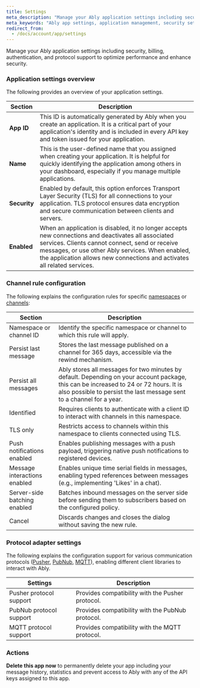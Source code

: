 ```yaml
---
title: Settings
meta_description: "Manage your Ably application settings including security, billing, authentication, and protocol support to optimize performance and enhance security."
meta_keywords: "Ably app settings, application management, security settings, two-factor authentication, billing management, protocol support, channel configuration, push notifications"
redirect_from:
  - /docs/account/app/settings
---
```


Manage your Ably application settings including security, billing, authentication, and protocol support to optimize performance and enhance security.

### Application settings overview

The following provides an overview of your application settings.

| Section | Description |
| ------ | ------------ |
| **App ID** | This ID is automatically generated by Ably when you create an application. It is a critical part of your application's identity and is included in every API key and token issued for your application. |
| **Name** | This is the user-defined name that you assigned when creating your application. It is helpful for quickly identifying the application among others in your dashboard, especially if you manage multiple applications. |
| **Security** | Enabled by default, this option enforces Transport Layer Security (TLS) for all connections to your application. TLS protocol ensures data encryption and secure communication between clients and servers. |
| **Enabled** | When an application is disabled, it no longer accepts new connections and deactivates all associated services. Clients cannot connect, send or receive messages, or use other Ably services. When enabled, the application allows new connections and activates all related services. |

### Channel rule configuration

The following explains the configuration rules for specific [namespaces](/docs/channels#namespaces) or [channels](/docs/channels):

| Section | Description |
| ------- | ----------- |
| Namespace or channel ID | Identify the specific namespace or channel to which this rule will apply. |
| Persist last message | Stores the last message published on a channel for 365 days, accessible via the rewind mechanism. |
| Persist all messages | Ably stores all messages for two minutes by default. Depending on your account package, this can be increased to 24 or 72 hours. It is also possible to persist the last message sent to a channel for a year. |
| Identified | Requires clients to authenticate with a client ID to interact with channels in this namespace. |
| TLS only | Restricts access to channels within this namespace to clients connected using TLS. |
| Push notifications enabled | Enables publishing messages with a push payload, triggering native push notifications to registered devices. |
| Message interactions enabled | Enables unique time serial fields in messages, enabling typed references between messages (e.g., implementing 'Likes' in a chat). |
| Server-side batching enabled | Batches inbound messages on the server side before sending them to subscribers based on the configured policy. |
| Cancel | Discards changes and closes the dialog without saving the new rule.|

### Protocol adapter settings

The following explains the configuration support for various communication protocols ([Pusher](/docs/protocols/pusher), [PubNub](/docs/protocols/pubnub), [MQTT](/docs/protocols/mqtt)), enabling different client libraries to interact with Ably.

| Settings  | Description |
| --------- | ----------- |
| Pusher protocol support | Provides compatibility with the Pusher protocol. |
| PubNub protocol support | Provides compatibility with the PubNub protocol. |
| MQTT protocol support | Provides compatibility with the MQTT protocol. |

### Actions

**Delete this app now** to permanently delete your app including your message history, statistics and prevent access to Ably with any of the API keys assigned to this app.
